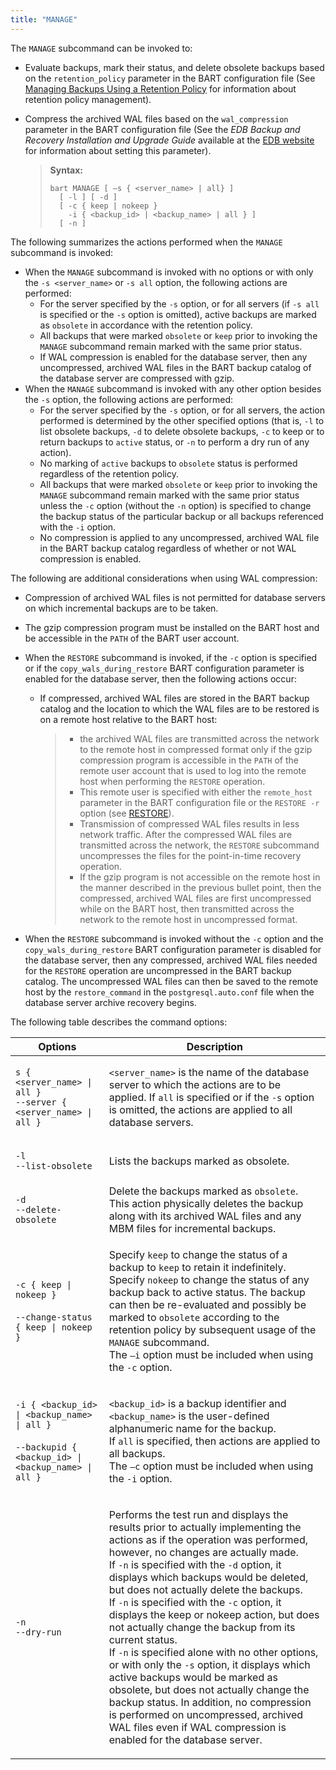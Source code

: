 ```yaml
---
title: "MANAGE"
---
```


<div id="manage" class="registered_link"></div>

The `MANAGE` subcommand can be invoked to:

-   Evaluate backups, mark their status, and delete obsolete backups based on the `retention_policy` parameter in the BART configuration file (See [Managing Backups Using a Retention Policy](../02_managing_backups_using_a_retention_policy/#managing_backups_using_a_retention_policy) for information about retention policy management).

-   Compress the archived WAL files based on the `wal_compression` parameter in the BART configuration file (See the *EDB Backup and Recovery Installation and Upgrade Guide* available at the [EDB website](https://www.enterprisedb.com/edb-docs/) for information about setting this parameter).

    > **Syntax:**
    >
    > ```text
    > bart MANAGE [ –s { <server_name> | all} ]
    >   [ -l ] [ -d ]
    >   [ -c { keep | nokeep }
    >     -i { <backup_id> | <backup_name> | all } ]
    >   [ -n ]
    > ```

The following summarizes the actions performed when the `MANAGE` subcommand is invoked:

-   When the `MANAGE` subcommand is invoked with no options or with only the `-s <server_name>` or `-s all` option, the following actions are performed:
    -   For the server specified by the `-s` option, or for all servers (if `-s all` is specified or the `-s` option is omitted), active backups are marked as `obsolete` in accordance with the retention policy.
    -   All backups that were marked `obsolete` or `keep` prior to invoking the `MANAGE` subcommand remain marked with the same prior status.
    -   If WAL compression is enabled for the database server, then any uncompressed, archived WAL files in the BART backup catalog of the database server are compressed with gzip.
-   When the `MANAGE` subcommand is invoked with any other option besides the `-s` option, the following actions are performed:
    -   For the server specified by the `-s` option, or for all servers, the action performed is determined by the other specified options (that is, `-l` to list obsolete backups, `-d` to delete obsolete backups, `-c` to keep or to return backups to `active` status, or `-n` to perform a dry run of any action).
    -   No marking of `active` backups to `obsolete` status is performed regardless of the retention policy.
    -   All backups that were marked `obsolete` or `keep` prior to invoking the `MANAGE` subcommand remain marked with the same prior status unless the `-c` option (without the `-n` option) is specified to change the backup status of the particular backup or all backups referenced with the `-i` option.
    -   No compression is applied to any uncompressed, archived WAL file in the BART backup catalog regardless of whether or not WAL compression is enabled.

The following are additional considerations when using WAL compression:

-   Compression of archived WAL files is not permitted for database servers on which incremental backups are to be taken.
-   The gzip compression program must be installed on the BART host and be accessible in the `PATH` of the BART user account.
-   When the `RESTORE` subcommand is invoked, if the `-c` option is specified or if the `copy_wals_during_restore` BART configuration parameter is enabled for the database server, then the following actions occur:

    -   If compressed, archived WAL files are stored in the BART backup catalog and the location to which the WAL files are to be restored is on a remote host relative to the BART host:

        > -   the archived WAL files are transmitted across the network to the remote host in compressed format only if the gzip compression program is accessible in the `PATH` of the remote user account that is used to log into the remote host when performing the `RESTORE` operation.
        > -   This remote user is specified with either the `remote_host` parameter in the BART configuration file or the `RESTORE -r` option (see [RESTORE](08_restore/#restore)).
        > -   Transmission of compressed WAL files results in less network traffic. After the compressed WAL files are transmitted across the network, the `RESTORE` subcommand uncompresses the files for the point-in-time recovery operation.
        > -   If the gzip program is not accessible on the remote host in the manner described in the previous bullet point, then the compressed, archived WAL files are first uncompressed while on the BART host, then transmitted across the network to the remote host in uncompressed format.
-   When the `RESTORE` subcommand is invoked without the `-c` option and the `copy_wals_during_restore` BART configuration parameter is disabled for the database server, then any compressed, archived WAL files needed for the `RESTORE` operation are uncompressed in the BART backup catalog. The uncompressed WAL files can then be saved to the remote host by the `restore_command` in the `postgresql.auto.conf` file when the database server archive recovery begins.

The following table describes the command options:

<table><thead><tr class="header"><th>Options</th><th>Description</th></tr></thead><tbody><tr class="odd"><td><p><code>s &#123; &lt;server_name&gt; | all &#125;</code><br />
<code>--server &#123; &lt;server_name&gt; | all &#125;</code></p></td><td><code>&lt;server_name&gt;</code> is the name of the database server to which the actions are to be applied. If <code>all</code> is specified or if the <code>-s</code> option is omitted, the actions are applied to all database servers.</td></tr><tr class="even"><td><p><code>-l</code><br />
<code>--list-obsolete</code></p></td><td>Lists the backups marked as obsolete.</td></tr><tr class="odd"><td><p><code>-d</code><br />
<code>--delete-obsolete</code></p></td><td>Delete the backups marked as <code>obsolete</code>. This action physically deletes the backup along with its archived WAL files and any MBM files for incremental backups.</td></tr><tr class="even"><td><p><code>-c &#123; keep | nokeep &#125;</code><br />
<br />
<code>--change-status &#123; keep | nokeep &#125;</code></p></td><td><p>Specify <code>keep</code> to change the status of a backup to <code>keep</code> to retain it indefinitely.<br />
Specify <code>nokeep</code> to change the status of any backup back to active status. The backup can then be re-evaluated and possibly be marked to <code>obsolete</code> according to the retention policy by subsequent usage of the <code>MANAGE</code> subcommand.<br />
The <code>–i</code> option must be included when using the <code>-c</code> option.</p></td></tr><tr class="odd"><td><p><code>-i &#123; &lt;backup_id&gt; | &lt;backup_name&gt; | all &#125;</code><br />
<br />
<code>--backupid &#123; &lt;backup_id&gt; | &lt;backup_name&gt; | all &#125;</code></p></td><td><p><code>&lt;backup_id&gt;</code> is a backup identifier and <code>&lt;backup_name&gt;</code> is the user-defined alphanumeric name for the backup.<br />
If <code>all</code> is specified, then actions are applied to all backups.<br />
The <code>–c</code> option must be included when using the <code>-i</code> option.</p></td></tr><tr class="even"><td><p><code>-n</code><br />
<code>--dry-run</code></p></td><td><p>Performs the test run and displays the results prior to actually implementing the actions as if the operation was performed, however, no changes are actually made.<br />
If <code>-n</code> is specified with the <code>-d</code> option, it displays which backups would be deleted, but does not actually delete the backups.<br />
If <code>-n</code> is specified with the <code>-c</code> option, it displays the keep or nokeep action, but does not actually change the backup from its current status.<br />
If <code>-n</code> is specified alone with no other options, or with only the <code>-s</code> option, it displays which active backups would be marked as obsolete, but does not actually change the backup status. In addition, no compression is performed on uncompressed, archived WAL files even if WAL compression is enabled for the database server.</p></td></tr></tbody></table>
